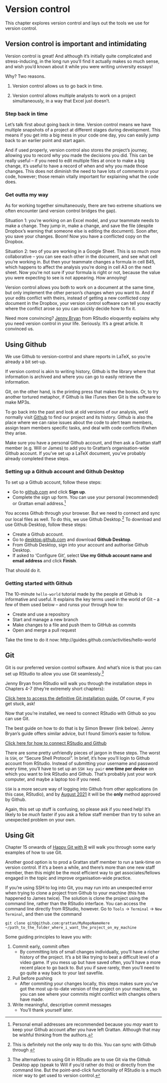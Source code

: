 # Version control {#version-control}

This chapter explores version control and lays out the tools we use for version control.

## Version control is important and intimidating

Version control is great! And although it's initially quite complicated and stress-inducing, in the long run you'll find it actually makes so much sense, and wish you'd known about it while you were writing university essays! 

Why? Two reasons.

1. Version control allows us to go back in time. 

2. Version control allows multiple analysts to work on a project simultaneously, in a way that Excel just doesn't.

### Step back in time

Let's talk first about going back in time. Version control means we have multiple snapshots of a project at different stages during development. This means if you get into a big mess in your code one day, you can easily jump back to an earlier point and start again. 

And if used properly, version control also stores the project's journey, allowing you to record why you made the decisions you did. This can be really useful -- if you need to edit multiple files at once to make a big change, it's useful to have a record of when and why you made those changes. This does not diminish the need to have lots of comments in your code, however; those remain vitally important for explaining what the code does.

### Get outta my way

As for working together simultaneously, there are two extreme situations we often encounter (and version control bridges the gap). 

Situation 1: you're working on an Excel model, and your teammate needs to make a change. They jump in, make a change, and save the file (despite Dropbox's warning that someone else is editing the document). Soon after, you save your changes. Boom! Now you have a conflicted copy on the Dropbox. 

Situation 2: two of you are working in a Google Sheet. This is so much more collaborative -- you can see each other in the document, and see what cell you're working in. But then your teammate changes a formula in cell B45, which happens to affect the analysis you're doing in cell A3 on the next sheet. Now you're not sure if your formula is right or not, because the value you were expecting to see is not appearing. How annoying! 

Version control allows you both to work on a document at the same time, but only implement the other person's changes when you want to. And if your edits conflict with theirs, instead of getting a new conflicted copy document in the Dropbox, your version control software can tell you exactly where the conflict arose so you can quickly decide how to fix it. 

Need more convincing? [Jenny Bryan](https://peerj.com/preprints/3159v2/) from RStudio eloquently explains why you need version control in your life. Seriously. It's a great article. It convinced us.


## Using Github

We use Github to version-control and share reports in LaTeX, so you're already a bit set-up. 

If version control is akin to writing history, Github is the library where that information is archived and where you can go to easily retrieve the information.

Git, on the other hand, is the printing press that makes the books. Or, to try another tortured metaphor, if Github is like iTunes then Git is the software to make MP3s. 

To go back into the past and look at old versions of our analysis, we'd normally visit [Github](http://github.com) to find our project and its history. Github is also the place where we can raise issues about the code to alert team members, assign team members specific tasks, and deal with code conflicts if/when they arise.

Make sure you have a personal Github account, and then ask a Grattan staff member (e.g. Will or James) to add you to Grattan's organisation-wide Github account. If you've set up a LaTeX document, you've probably already completed these steps.

### Setting up a Github account and Github Desktop

To set up a Github account, follow these steps:

- Go to [github.com](github.com) and click **Sign up**.
- Complete the sign up form. You can use your personal (recommended) or Grattan email address.^[Personal email addresses are recommended because you _may_ want to keep your Github account after you have left Grattan. Although that may be wishful thinking from the authors.]

You access Github through your browser. But we need to connect and sync our local files as well. To do this, we use Github Desktop.^[This is definitely not the only way to do this. You can sync with Github through ]
To download and use Github Desktop, follow these steps:

- Create a Github account.
- Go to [desktop.github.com](desktop.github.com) and download **Github Desktop**.
- From Github Desktop, sign into your account and authorise Github Desktop.
- If asked to 'Configure Git', select **Use my Github account name and email address** and click **Finish**. 

That should do it. 

### Getting started with Github

The 10-minute `hello-world` tutorial made by the people at Github is informative and useful.
It explains the key terms used in the world of Git -- a few of them used below -- and runss your through how to:

- Create and use a repository
- Start and manage a new branch
- Make changes to a file and push them to GitHub as commits
- Open and merge a pull request

Take the time to do it now: http://guides.github.com/activities/hello-world


## Git

Git is our preferred version control software. And what's nice is that you can set up RStudio to allow you use Git seamlessly.^[The alternatives to using Git in RStudio are to use Git via the Github Desktop app (speak to Will if you'd rather do this) or directly from the command line. But the point-and-click functionality of RStudio is a much nicer way to get used to version control.]

Jenny Bryan from RStudio will walk you through the installation steps in Chapters 4-7 (they're extremely short chapters):

[Click here to access the definitive Git installation guide.](https://happygitwithr.com/install-intro.html) 
Of course, if you get stuck, ask!

Now that you're installed, we need to connect RStudio with Github so you can use Git. 

The best guide on how to do that is by Simon Brewer (link below). Jenny Bryan's guide offers similar advice, but I found Simon's easier to follow. 

[Click here for how to connect RStudio and Github](http://rstudio-pubs-static.s3.amazonaws.com/485236_9e71a253a02748cba293213a8aec5fe8.html)

There are some pretty unfriendly pieces of jargon in these steps. The worst is `SSH`, or "Secure Shell Protocol". In brief, it's how you'll login to Github account from RStudio. Instead of submitting your username and password every time, you'll have to set up an `SSH key pair` **one time per device** on which you want to link RStudio and Github. That's probably just your work computer, and maybe a laptop too if you need. 

`SSH` is a more secure way of logging into Github from other applications (in this case, RStudio), and by [August 2021](https://github.blog/2020-12-15-token-authentication-requirements-for-git-operations/) it will be the **only** method approved by Github. 

Again, this set up stuff is confusing, so please ask if you need help! It's likely to be *much* faster if you ask a fellow staff member than try to solve an unexpected problem on your own.



## Using Git

Chapter 15 onwards of [Happy Git with R](https://happygitwithr.com/install-intro.html) will walk you through some early examples of how to use Git. 

Another good option is to prod a Grattan staff member to run a tank-time on version control. If it's a been a while, and there's more than one new staff member, then this might be the most efficient way to get associates/fellows engaged in the topic and improve organisation-wide practice.

If you're using SSH to log into Git, you may run into an unexpected error when trying to clone a project from Github to your machine (this has happened to James twice). The solution is clone the project using the command line, rather than the RStudio interface. You can access the command line directly from RStudio, however. Go to `Tools` -> `Terminal` -> `New Terminal`, and then use the command 
```{}
git clone git@github.com:grattan/MyRepoNameHere ~/path_to_the_folder_where_i_want_the_project_on_my_machine
```

Some guiding principles to leave you with: 

1. Commit early, commit often
    + By committing lots of small changes individually, you'll have a richer history of the project. It's a bit like trying to beat a difficult level of a video game. If you mess up but have saved often, you'll have a more recent place to go back to. But you if save rarely, then you'll need to go quite a way back to your last savefile. 

2. Pull before pushing
    + After commiting your changes locally, this steps makes sure you've got the most up-to-date version of the project on your machine, so you can see where your commits might conflict with changes others have made. 

3. Write meaningful, descriptive commit messages
    + You'll thank yourself later. 

